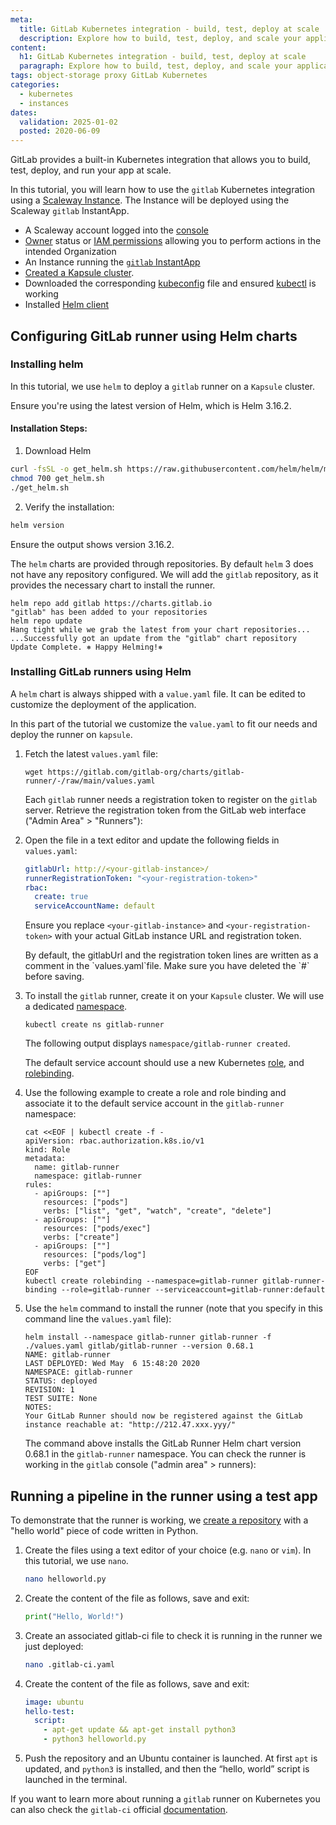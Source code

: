 ```yaml
---
meta:
  title: GitLab Kubernetes integration - build, test, deploy at scale
  description: Explore how to build, test, deploy, and scale your applications with the GitLab Kubernetes integration.
content:
  h1: GitLab Kubernetes integration - build, test, deploy at scale
  paragraph: Explore how to build, test, deploy, and scale your applications with the GitLab Kubernetes integration.
tags: object-storage proxy GitLab Kubernetes
categories:
  - kubernetes
  - instances
dates:
  validation: 2025-01-02
  posted: 2020-06-09
---
```


GitLab provides a built-in Kubernetes integration that allows you to build, test, deploy, and run your app at scale.

In this tutorial, you will learn how to use the `gitlab` Kubernetes integration using a [Scaleway Instance](https://www.scaleway.com/en/virtual-instances/). The Instance will be deployed using the Scaleway `gitlab` InstantApp.

<Macro id="requirements" />

- A Scaleway account logged into the [console](https://console.scaleway.com)
- [Owner](/iam/concepts/#owner) status or [IAM permissions](/iam/concepts/#permission) allowing you to perform actions in the intended Organization
- An Instance running the [`gitlab` InstantApp](/tutorials/gitlab-instant-app/)
- [Created a Kapsule cluster](/kubernetes/how-to/create-cluster/).
- Downloaded the corresponding [kubeconfig](/kubernetes/how-to/edit-cluster/) file and ensured [kubectl](/kubernetes/how-to/connect-cluster-kubectl/) is working
- Installed [Helm client](https://helm.sh/docs/intro/install/)

## Configuring GitLab runner using Helm charts

### Installing helm

In this tutorial, we use `helm` to deploy a `gitlab` runner on a `Kapsule` cluster.

Ensure you're using the latest version of Helm, which is Helm 3.16.2.

#### Installation Steps:

1. Download Helm
  ```bash
  curl -fsSL -o get_helm.sh https://raw.githubusercontent.com/helm/helm/main/scripts/get-helm-3
  chmod 700 get_helm.sh
  ./get_helm.sh
  ```

2. Verify the installation:
  ```bash
  helm version
  ```
  Ensure the output shows version 3.16.2.

The `helm` charts are provided through repositories. By default `helm` 3 does not have any repository configured.
We will add the `gitlab` repository, as it provides the necessary chart to install the runner.

```
helm repo add gitlab https://charts.gitlab.io
"gitlab" has been added to your repositories
helm repo update
Hang tight while we grab the latest from your chart repositories...
...Successfully got an update from the "gitlab" chart repository
Update Complete. ⎈ Happy Helming!⎈
```

### Installing GitLab runners using Helm

A `helm` chart is always shipped with a `value.yaml` file. It can be edited to customize the deployment of the application.

In this part of the tutorial we customize the `value.yaml` to fit our needs and deploy the runner on `kapsule`.

1. Fetch the latest `values.yaml` file:
    ```
    wget https://gitlab.com/gitlab-org/charts/gitlab-runner/-/raw/main/values.yaml
    ```

    Each `gitlab` runner needs a registration token to register on the `gitlab` server.
    Retrieve the registration token from the GitLab web interface ("Admin Area" > "Runners"):

    <Lightbox src="scaleway-token.webp" alt="" />

    <Lightbox src="scaleway-token.webp" alt="" />

2. Open the file in a text editor and update the following fields in `values.yaml`:
    ```yaml
    gitlabUrl: http://<your-gitlab-instance>/
    runnerRegistrationToken: "<your-registration-token>"
    rbac:
      create: true
      serviceAccountName: default
    ```
    Ensure you replace `<your-gitlab-instance>` and `<your-registration-token>` with your actual GitLab instance URL and registration token.

    <Message type="tip">
      By default, the gitlabUrl and the registration token lines are written as a comment in the `values.yaml`file. Make sure you have deleted the `#` before saving.
    </Message>

3. To install the `gitlab` runner, create it on your `Kapsule` cluster. We will use a dedicated [namespace](https://kubernetes.io/docs/concepts/overview/working-with-objects/namespaces/).
    ```
    kubectl create ns gitlab-runner
    ```
    The following output displays `namespace/gitlab-runner created`.

    The default service account should use a new Kubernetes [role](https://kubernetes.io/docs/reference/access-authn-authz/rbac/#role-example), and [rolebinding](https://kubernetes.io/docs/reference/access-authn-authz/rbac/#rolebinding-example).
4. Use the following example to create a role and role binding and associate it to the default service account in the `gitlab-runner` namespace:
    ```
    cat <<EOF | kubectl create -f -
    apiVersion: rbac.authorization.k8s.io/v1
    kind: Role
    metadata:
      name: gitlab-runner
      namespace: gitlab-runner
    rules:
      - apiGroups: [""]
        resources: ["pods"]
        verbs: ["list", "get", "watch", "create", "delete"]
      - apiGroups: [""]
        resources: ["pods/exec"]
        verbs: ["create"]
      - apiGroups: [""]
        resources: ["pods/log"]
        verbs: ["get"]
    EOF
    kubectl create rolebinding --namespace=gitlab-runner gitlab-runner-binding --role=gitlab-runner --serviceaccount=gitlab-runner:default
    ```
5. Use the `helm` command to install the runner (note that you specify in this command line the `values.yaml` file):
    ```
    helm install --namespace gitlab-runner gitlab-runner -f ./values.yaml gitlab/gitlab-runner --version 0.68.1
    NAME: gitlab-runner
    LAST DEPLOYED: Wed May  6 15:48:20 2020
    NAMESPACE: gitlab-runner
    STATUS: deployed
    REVISION: 1
    TEST SUITE: None
    NOTES:
    Your GitLab Runner should now be registered against the GitLab instance reachable at: "http://212.47.xxx.yyy/"
    ```
    The command above installs the GitLab Runner Helm chart version 0.68.1 in the `gitlab-runner` namespace.
    You can check the runner is working in the `gitlab` console ("admin area" > runners):
    <Lightbox src="scaleway-runnerok.webp" alt="" />

## Running a pipeline in the runner using a test app

To demonstrate that the runner is working, we [create a repository](https://docs.gitlab.com/ee/user/project/repository/#create-a-repository) with a "hello world" piece of code written in Python.

1. Create the files using a text editor of your choice (e.g. `nano` or `vim`). In this tutorial, we use `nano`.
    ```bash
    nano helloworld.py
    ```
2. Create the content of the file as follows, save and exit:
    ```python
    print("Hello, World!")
    ```
3. Create an associated gitlab-ci file to check it is running in the runner we just deployed:
    ```bash
    nano .gitlab-ci.yaml
    ```
4. Create the content of the file as follows, save and exit:
    ```yaml
    image: ubuntu
    hello-test:
      script:
        - apt-get update && apt-get install python3
        - python3 helloworld.py
    ```
5. Push the repository and an Ubuntu container is launched. At first `apt` is updated, and `python3` is installed, and then the “hello, world” script is launched in the terminal.
    <Lightbox src="scaleway-job1.webp" alt="" />
    <Lightbox src="scaleway-job2.webp" alt="" />

If you want to learn more about running a `gitlab` runner on Kubernetes you can also check the `gitlab-ci` official [documentation](https://docs.gitlab.com/runner/install/kubernetes.html).